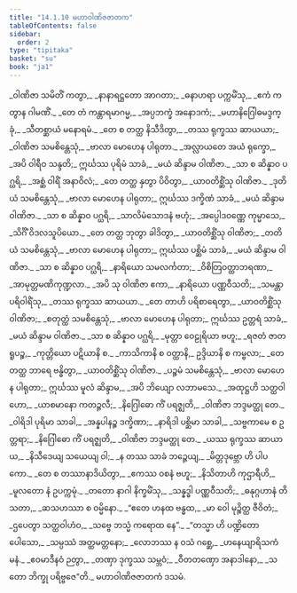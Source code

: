```yaml
---
title: "14.1.10 မဟာဝါဏိဇဇာတက"
tableOfContents: false
sidebar:
  order: 2
type: "tipitaka"
basket: "su"
book: "ja1"
---
```



<DynamicBreadcrumb />

<Division number="180" book="ja1">

<Paragraph number="2736" type="verses" book="ja1">
_ဝါဏိဇာ သမိတိံ ကတွာ,_  
_နာနာရဋ္ဌတော အာဂတာ;_  
_ဓနာဟရာ ပက္ကမိံသု,_  
_ဧကံ ကတွာန ဂါမဏိံ._  

</Paragraph>

</Division>
<Division number="181" book="ja1">

<Paragraph number="2737" type="verses" book="ja1">
_တေ တံ ကန္တာရမာဂမ္မ,_  
_အပ္ပဘက္ခံ အနောဒကံ;_  
_မဟာနိဂြေါဓမဒ္ဒက္ခုံ,_  
_သီတစ္ဆာယံ မနောရမံ._  

</Paragraph>

</Division>
<Division number="182" book="ja1">

<Paragraph number="2738" type="verses" book="ja1">
_တေ စ တတ္ထ နိသီဒိတွာ,_  
_တဿ ရုက္ခဿ ဆာယယာ;_  
_ဝါဏိဇာ သမစိန္တေသုံ,_  
_ဗာလာ မောဟေန ပါရုတာ._  

</Paragraph>

</Division>
<Division number="183" book="ja1">

<Paragraph number="2739" type="verses" book="ja1">
_အလ္လာယတေ အယံ ရုက္ခော,_  
_အပိ ဝါရီဝ သန္ဒတိ;_  
ဣင်္ဃဿ ပုရိမံ သာခံ,_  
_မယံ ဆိန္ဒာမ ဝါဏိဇာ._  

</Paragraph>

</Division>
<Division number="184" book="ja1">

<Paragraph number="2740" type="verses" book="ja1">
_သာ စ ဆိန္နာဝ ပဂ္ဃရိ,_  
_အစ္ဆံ ဝါရိံ အနာဝိလံ;_  
_တေ တတ္ထ နှတွာ ပိဝိတွာ,_  
_ယာဝတိစ္ဆိံသု ဝါဏိဇာ._  

</Paragraph>

</Division>
<Division number="185" book="ja1">

<Paragraph number="2741" type="verses" book="ja1">
_ဒုတိယံ သမစိန္တေသုံ,_  
_ဗာလာ မောဟေန ပါရုတာ;_  
ဣင်္ဃဿ ဒက္ခိဏံ သာခံ,_  
_မယံ ဆိန္ဒာမ ဝါဏိဇာ._  

</Paragraph>

</Division>
<Division number="186" book="ja1">

<Paragraph number="2742" type="verses" book="ja1">
_သာ စ ဆိန္နာဝ ပဂ္ဃရိ,_  
_သာလိမံသောဒနံ ဗဟုံ;_  
_အပ္ပေါဒဝဏ္ဏေ ကုမ္မာသေ,_  
_သိင်္ဂိံ ဝိဒလသူပိယော._  

</Paragraph>

</Division>
<Division number="187" book="ja1">

<Paragraph number="2743" type="verses" book="ja1">
_တေ တတ္ထ ဘုတွာ ခါဒိတွာ,_  
_ယာဝတိစ္ဆိံသု ဝါဏိဇာ;_  
_တတိယံ သမစိန္တေသုံ,_  
_ဗာလာ မောဟေန ပါရုတာ;_  
ဣင်္ဃဿ ပစ္ဆိမံ သာခံ,_  
_မယံ ဆိန္ဒာမ ဝါဏိဇာ._  

</Paragraph>

</Division>
<Division number="188" book="ja1">

<Paragraph number="2744" type="verses" book="ja1">
_သာ စ ဆိန္နာဝ ပဂ္ဃရိ,_  
_နာရိယော သမလင်္ကတာ;_  
_ဝိစိတြဝတ္ထာဘရဏာ,_  
_အာမုတ္တမဏိကုဏ္ဍလာ._  

</Paragraph>

</Division>
<Division number="189" book="ja1">

<Paragraph number="2745" type="verses" book="ja1">
_အပိ သု ဝါဏိဇာ ဧကာ,_  
_နာရိယော ပဏ္ဏဝီသတိ;_  
_သမန္တာ ပရိဝါရိံသု,_  
_တဿ ရုက္ခဿ ဆာယယာ._  

</Paragraph>

</Division>
<Division number="190" book="ja1">

<Paragraph number="2746" type="verses" book="ja1">
_တေ တာဟိ ပရိစာရေတွာ,_  
_ယာဝတိစ္ဆိံသု ဝါဏိဇာ;_  
_စတုတ္ထံ သမစိန္တေသုံ,_  
_ဗာလာ မောဟေန ပါရုတာ;_  
ဣင်္ဃဿ ဥတ္တရံ သာခံ,_  
_မယံ ဆိန္ဒာမ ဝါဏိဇာ._  

</Paragraph>

</Division>
<Division number="191" book="ja1">

<Paragraph number="2747" type="verses" book="ja1">
_သာ စ ဆိန္နာဝ ပဂ္ဃရိ,_  
_မုတ္တာ ဝေဠုရိယာ ဗဟူ;_  
_ရဇတံ ဇာတရူပဉ္စ,_  
_ကုတ္တိယော ပဋိယာနိ စ._  

</Paragraph>

</Division>
<Division number="192" book="ja1">

<Paragraph number="2748" type="verses" book="ja1">
_ကာသိကာနိ စ ဝတ္ထာနိ,_  
ဥဒ္ဒိယာနိ စ ကမ္ဗလာ;_  
_တေ တတ္ထ ဘာရေ ဗန္ဓိတွာ,_  
_ယာဝတိစ္ဆိံသု ဝါဏိဇာ._  

</Paragraph>

</Division>
<Division number="193" book="ja1">

<Paragraph number="2749" type="verses" book="ja1">
_ပဉ္စမံ သမစိန္တေသုံ,_  
_ဗာလာ မောဟေန ပါရုတာ;_  
ဣင်္ဃဿ မူလံ ဆိန္ဒာမ,_  
_အပိ ဘိယျော လဘာမသေ._  

</Paragraph>

</Division>
<Division number="194" book="ja1">

<Paragraph number="2750" type="verses" book="ja1">
_အထုဋ္ဌဟိ သတ္ထဝါဟော,_  
_ယာစမာနော ကတဉ္ဇလီ;_  
_နိဂြေါဓော ကိံ ပရဇ္ဈတိ,_  
_ဝါဏိဇာ ဘဒ္ဒမတ္ထု တေ._  

</Paragraph>

</Division>
<Division number="195" book="ja1">

<Paragraph number="2751" type="verses" book="ja1">
_ဝါရိဒါ ပုရိမာ သာခါ,_  
_အန္နပါနဉ္စ ဒက္ခိဏာ;_  
_နာရိဒါ ပစ္ဆိမာ သာခါ,_  
_သဗ္ဗကာမေ စ ဥတ္တရာ;_  
_နိဂြေါဓော ကိံ ပရဇ္ဈတိ,_  
_ဝါဏိဇာ ဘဒ္ဒမတ္ထု တေ._  

</Paragraph>

</Division>
<Division number="196" book="ja1">

<Paragraph number="2752" type="verses" book="ja1">
_ယဿ ရုက္ခဿ ဆာယာယ,_  
_နိသီဒေယျ သယေယျ ဝါ;_  
_န တဿ သာခံ ဘဉ္ဇေယျ,_  
_မိတ္တဒုဗ္ဘော ဟိ ပါပကော._  

</Paragraph>

</Division>
<Division number="197" book="ja1">

<Paragraph number="2753" type="verses" book="ja1">
_တေ စ တဿာနာဒိယိတွာ,_  
_ဧကဿ ဝစနံ ဗဟူ;_  
_နိသိတာဟိ ကုဌာရီဟိ,_  
_မူလတော နံ ဥပက္ကမုံ._  

</Paragraph>

</Division>
<Division number="198" book="ja1">

<Paragraph number="2754" type="verses" book="ja1">
_တတော နာဂါ နိက္ခမိံသု,_  
_သန္နဒ္ဓါ ပဏ္ဏဝီသတိ;_  
_ဓနုဂ္ဂဟာနံ တိသတာ,_  
_ဆသဟဿာ စ ဝမ္မိနော._  

</Paragraph>

</Division>
<Division number="199" book="ja1">

<Paragraph number="2755" type="verses" book="ja1">
_“ဧတေ ဟနထ ဗန္ဓထ,_  
_မာ ဝေါ မုဉ္စိတ္ထ ဇီဝိတံ;_  
_ဌပေတွာ သတ္ထဝါဟံဝ,_  
_သဗ္ဗေ ဘသ္မံ ကရောထ နေ”._  

</Paragraph>

</Division>
<Division number="200" book="ja1">

<Paragraph number="2756" type="verses" book="ja1">
_“တသ္မာ ဟိ ပဏ္ဍိတော ပေါသော,_  
_သမ္ပဿံ အတ္ထမတ္တနော;_  
_လောဘဿ န ဝသံ ဂစ္ဆေ,_  
_ဟနေယျာရိသကံ မနံ._  

</Paragraph>

</Division>
<Division number="201" book="ja1">

<Paragraph number="2757" type="verses" book="ja1">
_ဧဝမာဒီနဝံ ဉတွာ,_  
_တဏှာ ဒုက္ခဿ သမ္ဘဝံ;_  
_ဝီတတဏှော အနာဒါနော,_  
_သတော ဘိက္ခု ပရိဗ္ဗဇေ”တိ._  


</Paragraph>
</Division>

<Paragraph number="2758" type="center" book="ja1">
မဟာဝါဏိဇဇာတကံ ဒသမံ.
</Paragraph>